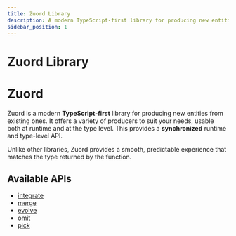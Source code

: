 ```yaml
---
title: Zuord Library
description: A modern TypeScript-first library for producing new entities from existing ones, usable at both runtime and type level.
sidebar_position: 1
---
```


# Zuord Library

# Zuord

Zuord is a modern **TypeScript-first** library for producing new entities from existing ones. It offers a variety of producers to suit your needs, usable both at runtime and at the type level. This provides a **synchronized** runtime and type-level API.

Unlike other libraries, Zuord provides a smooth, predictable experience that matches the type returned by the function.

## Available APIs

- [integrate](./integrate)
- [merge](./merge)
- [evolve](./evolve)
- [omit](./omit)
- [pick](./pick)